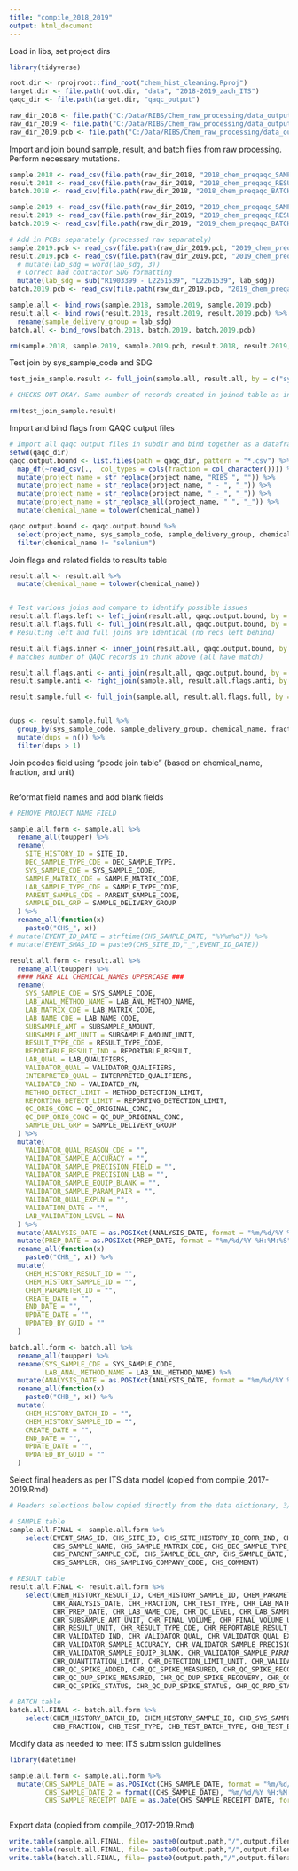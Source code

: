 ```yaml
---
title: "compile_2018_2019"
output: html_document
---
```


Load in libs, set project dirs
```r
library(tidyverse)

root.dir <- rprojroot::find_root("chem_hist_cleaning.Rproj")
target.dir <- file.path(root.dir, "data", "2018-2019_zach_ITS")
qaqc_dir <- file.path(target.dir, "qaqc_output")

raw_dir_2018 <- file.path("C:/Data/RIBS/Chem_raw_processing/data_output/2018/all_SBU_routine/")
raw_dir_2019 <- file.path("C:/Data/RIBS/Chem_raw_processing/data_output/2019/all_SBU_Mohawk_Routine_complete/")
raw_dir_2019.pcb <- file.path("C:/Data/RIBS/Chem_raw_processing/data_output/2019/routine_pcbs/")

```

Import and join bound sample, result, and batch files from raw processing. Perform necessary mutations.
```r
sample.2018 <- read_csv(file.path(raw_dir_2018, "2018_chem_preqaqc_SAMPLE-SMAS_complete_2020-05-08.csv"))
result.2018 <- read_csv(file.path(raw_dir_2018, "2018_chem_preqaqc_RESULT-SMAS_complete_2020-05-08.csv"))
batch.2018 <- read_csv(file.path(raw_dir_2018, "2018_chem_preqaqc_BATCH-SMAS_complete_2020-05-08.csv"))

sample.2019 <- read_csv(file.path(raw_dir_2019, "2019_chem_preqaqc_SAMPLE-SMAS_complete_2020-05-11.csv"))
result.2019 <- read_csv(file.path(raw_dir_2019, "2019_chem_preqaqc_RESULT-SMAS_complete_2020-05-11.csv"))
batch.2019 <- read_csv(file.path(raw_dir_2019, "2019_chem_preqaqc_BATCH-SMAS_complete_2020-05-11.csv"))

# Add in PCBs separately (processed raw separately)
sample.2019.pcb <- read_csv(file.path(raw_dir_2019.pcb, "2019_chem_preqaqc_SAMPLE-EMIL_PCBs_2020-06-22.csv"))
result.2019.pcb <- read_csv(file.path(raw_dir_2019.pcb, "2019_chem_preqaqc_RESULT-EMIL_PCBs_2020-06-22.csv"), col_types = cols(fraction = col_character())) %>% 
  # mutate(lab_sdg = word(lab_sdg, 3))
  # Correct bad contractor SDG formatting 
  mutate(lab_sdg = sub("R1903399 - L2261539", "L2261539", lab_sdg))
batch.2019.pcb <- read_csv(file.path(raw_dir_2019.pcb, "2019_chem_preqaqc_BATCH-EMIL_PCBs_2020-06-22.csv"), col_types = cols(fraction = col_character()))

sample.all <- bind_rows(sample.2018, sample.2019, sample.2019.pcb)
result.all <- bind_rows(result.2018, result.2019, result.2019.pcb) %>% 
  rename(sample_delivery_group = lab_sdg)
batch.all <- bind_rows(batch.2018, batch.2019, batch.2019.pcb)

rm(sample.2018, sample.2019, sample.2019.pcb, result.2018, result.2019, result.2019.pcb, batch.2018, batch.2019, batch.2019.pcb)
```

Test join by sys_sample_code and SDG
```r
test_join_sample.result <- full_join(sample.all, result.all, by = c("sys_sample_code", "sample_delivery_group"))

# CHECKS OUT OKAY. Same number of records created in joined table as in RESULT table.

rm(test_join_sample.result)
```



Import and bind flags from QAQC output files
```r
# Import all qaqc output files in subdir and bind together as a dataframe
setwd(qaqc_dir)
qaqc.output.bound <- list.files(path = qaqc_dir, pattern = "*.csv") %>% 
  map_df(~read_csv(.,  col_types = cols(fraction = col_character()))) %>% 
  mutate(project_name = str_replace(project_name, "RIBS_", "")) %>% 
  mutate(project_name = str_replace(project_name, " - ", "_")) %>% 
  mutate(project_name = str_replace(project_name, "_-_", "_")) %>% 
  mutate(project_name = str_replace_all(project_name, " ", "_")) %>% 
  mutate(chemical_name = tolower(chemical_name))

qaqc.output.bound <- qaqc.output.bound %>%
  select(project_name, sys_sample_code, sample_delivery_group, chemical_name, fraction, validator_qualifiers, interpreted_qualifiers, qaqc_date) %>%
  filter(chemical_name != "selenium")

```


Join flags and related fields to results table
```r
result.all <- result.all %>% 
  mutate(chemical_name = tolower(chemical_name))


# Test various joins and compare to identify possible issues
result.all.flags.left <- left_join(result.all, qaqc.output.bound, by = c("sys_sample_code", "sample_delivery_group", "chemical_name", "fraction"))
result.all.flags.full <- full_join(result.all, qaqc.output.bound, by = c("sys_sample_code", "sample_delivery_group", "chemical_name", "fraction"))
# Resulting left and full joins are identical (no recs left behind)

result.all.flags.inner <- inner_join(result.all, qaqc.output.bound, by = c("sys_sample_code", "sample_delivery_group", "chemical_name", "fraction"))
# matches number of QAQC records in chunk above (all have match)

result.all.flags.anti <- anti_join(result.all, qaqc.output.bound, by = c("sys_sample_code", "sample_delivery_group", "chemical_name", "fraction"))
result.sample.anti <- right_join(sample.all, result.all.flags.anti, by = c("sys_sample_code", "sample_delivery_group"))

result.sample.full <- full_join(sample.all, result.all.flags.full, by = c("sys_sample_code", "sample_delivery_group"))


dups <- result.sample.full %>% 
  group_by(sys_sample_code, sample_delivery_group, chemical_name, fraction) %>% 
  mutate(dups = n()) %>% 
  filter(dups > 1)
```


Join pcodes field using "pcode join table" (based on chemical_name, fraction, and unit)
```r




```



Reformat field names and add blank fields
```r

# REMOVE PROJECT NAME FIELD

sample.all.form <- sample.all %>%
  rename_all(toupper) %>%
  rename(
    SITE_HISTORY_ID = SITE_ID,
    DEC_SAMPLE_TYPE_CDE = DEC_SAMPLE_TYPE,
    SYS_SAMPLE_CDE = SYS_SAMPLE_CODE,
    SAMPLE_MATRIX_CDE = SAMPLE_MATRIX_CODE,
    LAB_SAMPLE_TYPE_CDE = SAMPLE_TYPE_CODE,
    PARENT_SAMPLE_CDE = PARENT_SAMPLE_CODE,
    SAMPLE_DEL_GRP = SAMPLE_DELIVERY_GROUP
  ) %>%
  rename_all(function(x)
    paste0("CHS_", x))
# mutate(EVENT_ID_DATE = strftime(CHS_SAMPLE_DATE, "%Y%m%d")) %>%
# mutate(EVENT_SMAS_ID = paste0(CHS_SITE_ID,"_",EVENT_ID_DATE))

result.all.form <- result.all %>%
  rename_all(toupper) %>%
  #### MAKE ALL CHEMICAL_NAMEs UPPERCASE ###
  rename(
    SYS_SAMPLE_CDE = SYS_SAMPLE_CODE,
    LAB_ANAL_METHOD_NAME = LAB_ANL_METHOD_NAME,
    LAB_MATRIX_CDE = LAB_MATRIX_CODE,
    LAB_NAME_CDE = LAB_NAME_CODE,
    SUBSAMPLE_AMT = SUBSAMPLE_AMOUNT,
    SUBSAMPLE_AMT_UNIT = SUBSAMPLE_AMOUNT_UNIT,
    RESULT_TYPE_CDE = RESULT_TYPE_CODE,
    REPORTABLE_RESULT_IND = REPORTABLE_RESULT,
    LAB_QUAL = LAB_QUALIFIERS,
    VALIDATOR_QUAL = VALIDATOR_QUALIFIERS,
    INTERPRETED_QUAL = INTERPRETED_QUALIFIERS,
    VALIDATED_IND = VALIDATED_YN,
    METHOD_DETECT_LIMIT = METHOD_DETECTION_LIMIT,
    REPORTING_DETECT_LIMIT = REPORTING_DETECTION_LIMIT,
    QC_ORIG_CONC = QC_ORIGINAL_CONC,
    QC_DUP_ORIG_CONC = QC_DUP_ORIGINAL_CONC,
    SAMPLE_DEL_GRP = SAMPLE_DELIVERY_GROUP
  ) %>%
  mutate(
    VALIDATOR_QUAL_REASON_CDE = "",
    VALIDATOR_SAMPLE_ACCURACY = "",
    VALIDATOR_SAMPLE_PRECISION_FIELD = "",
    VALIDATOR_SAMPLE_PRECISION_LAB = "",
    VALIDATOR_SAMPLE_EQUIP_BLANK = "",
    VALIDATOR_SAMPLE_PARAM_PAIR = "",
    VALIDATOR_QUAL_EXPLN = "",
    VALIDATION_DATE = "",
    LAB_VALIDATION_LEVEL = NA
  ) %>%
  mutate(ANALYSIS_DATE = as.POSIXct(ANALYSIS_DATE, format = "%m/%d/%Y %H:%M:%S")) %>%
  mutate(PREP_DATE = as.POSIXct(PREP_DATE, format = "%m/%d/%Y %H:%M:%S")) %>%
  rename_all(function(x)
    paste0("CHR_", x)) %>%
  mutate(
    CHEM_HISTORY_RESULT_ID = "",
    CHEM_HISTORY_SAMPLE_ID = "",
    CHEM_PARAMETER_ID = "",
    CREATE_DATE = "",
    END_DATE = "",
    UPDATE_DATE = "",
    UPDATED_BY_GUID = ""
  )

batch.all.form <- batch.all %>%
  rename_all(toupper) %>%
  rename(SYS_SAMPLE_CDE = SYS_SAMPLE_CODE,
         LAB_ANAL_METHOD_NAME = LAB_ANL_METHOD_NAME) %>%
  mutate(ANALYSIS_DATE = as.POSIXct(ANALYSIS_DATE, format = "%m/%d/%Y %H:%M:%S")) %>%
  rename_all(function(x)
    paste0("CHB_", x)) %>%
  mutate(
    CHEM_HISTORY_BATCH_ID = "",
    CHEM_HISTORY_SAMPLE_ID = "",
    CREATE_DATE = "",
    END_DATE = "",
    UPDATE_DATE = "",
    UPDATED_BY_GUID = ""
  )

```

Select final headers as per ITS data model (copied from compile_2017-2019.Rmd)
```r
# Headers selections below copied directly from the data dictionary, 3/27/20.

# SAMPLE table
sample.all.FINAL <- sample.all.form %>% 
    select(EVENT_SMAS_ID, CHS_SITE_ID, CHS_SITE_HISTORY_ID_CORR_IND, CHS_DATA_PROVIDER, CHS_SYS_SAMPLE_CDE, 
           CHS_SAMPLE_NAME, CHS_SAMPLE_MATRIX_CDE, CHS_DEC_SAMPLE_TYPE_CDE, CHS_LAB_SAMPLE_TYPE_CDE, CHS_SAMPLE_SOURCE, 
           CHS_PARENT_SAMPLE_CDE, CHS_SAMPLE_DEL_GRP, CHS_SAMPLE_DATE, CHS_SAMPLE_RECEIPT_DATE,
           CHS_SAMPLER, CHS_SAMPLING_COMPANY_CODE, CHS_COMMENT)

# RESULT table
result.all.FINAL <- result.all.form %>% 
    select(CHEM_HISTORY_RESULT_ID, CHEM_HISTORY_SAMPLE_ID, CHEM_PARAMETER_ID, CHR_SYS_SAMPLE_CDE, CHR_LAB_ANAL_METHOD_NAME,
           CHR_ANALYSIS_DATE, CHR_FRACTION, CHR_TEST_TYPE, CHR_LAB_MATRIX_CDE, CHR_DILUTION_FACTOR, CHR_PREP_METHOD, 
           CHR_PREP_DATE, CHR_LAB_NAME_CDE, CHR_QC_LEVEL, CHR_LAB_SAMPLE_ID, CHR_SUBSAMPLE_AMT, 
           CHR_SUBSAMPLE_AMT_UNIT, CHR_FINAL_VOLUME, CHR_FINAL_VOLUME_UNIT, CHR_CAS_RN, CHR_CHEMICAL_NAME, CHR_RESULT_VALUE, 
           CHR_RESULT_UNIT, CHR_RESULT_TYPE_CDE, CHR_REPORTABLE_RESULT_IND, CHR_DETECT_FLAG, CHR_LAB_QUAL, CHR_INTERPRETED_QUAL, 
           CHR_VALIDATED_IND, CHR_VALIDATOR_QUAL, CHR_VALIDATOR_QUAL_EXPLN, CHR_VALIDATOR_QUAL_REASON_CDE, CHR_VALIDATION_DATE, 
           CHR_VALIDATOR_SAMPLE_ACCURACY, CHR_VALIDATOR_SAMPLE_PRECISION_FIELD, CHR_VALIDATOR_SAMPLE_PRECISION_LAB, 
           CHR_VALIDATOR_SAMPLE_EQUIP_BLANK, CHR_VALIDATOR_SAMPLE_PARAM_PAIR, CHR_METHOD_DETECT_LIMIT, CHR_REPORTING_DETECT_LIMIT, 
           CHR_QUANTITATION_LIMIT, CHR_DETECTION_LIMIT_UNIT, CHR_VALIDATION_LEVEL, CHR_RESULT_COMMENT, CHR_QC_ORIG_CONC, 
           CHR_QC_SPIKE_ADDED, CHR_QC_SPIKE_MEASURED, CHR_QC_SPIKE_RECOVERY, CHR_QC_DUP_ORIG_CONC, CHR_QC_DUP_SPIKE_ADDED, 
           CHR_QC_DUP_SPIKE_MEASURED, CHR_QC_DUP_SPIKE_RECOVERY, CHR_QC_RPD, CHR_QC_SPIKE_LCL, CHR_QC_SPIKE_UCL, CHR_QC_RPD_CL, 
           CHR_QC_SPIKE_STATUS, CHR_QC_DUP_SPIKE_STATUS, CHR_QC_RPD_STATUS, CHR_SAMPLE_DEL_GRP)

# BATCH table
batch.all.FINAL <- batch.all.form %>% 
    select(CHEM_HISTORY_BATCH_ID, CHEM_HISTORY_SAMPLE_ID, CHB_SYS_SAMPLE_CDE, CHB_LAB_ANAL_METHOD_NAME, CHB_ANALYSIS_DATE, 
           CHB_FRACTION, CHB_TEST_TYPE, CHB_TEST_BATCH_TYPE, CHB_TEST_BATCH_ID)

```

Modify data as needed to meet ITS submission guidelines
```r
library(datetime)

sample.all.form <- sample.all.form %>%
  mutate(CHS_SAMPLE_DATE = as.POSIXct(CHS_SAMPLE_DATE, format = "%m/%d/%Y %H:%M:%S"),
         CHS_SAMPLE_DATE_2 = format((CHS_SAMPLE_DATE), "%m/%d/%Y %H:%M:%S"),
         CHS_SAMPLE_RECEIPT_DATE = as.Date(CHS_SAMPLE_RECEIPT_DATE, format = "%m/%d/%Y"))



```



Export data (copied from compile_2017-2019.Rmd)
```r

write.table(sample.all.FINAL, file= paste0(output.path,"/",output.filename.sample),sep=",", row.names = FALSE)
write.table(result.all.FINAL, file= paste0(output.path,"/",output.filename.result),sep=",", row.names = FALSE)
write.table(batch.all.FINAL, file= paste0(output.path,"/",output.filename.batch),sep=",", row.names = FALSE)

```




